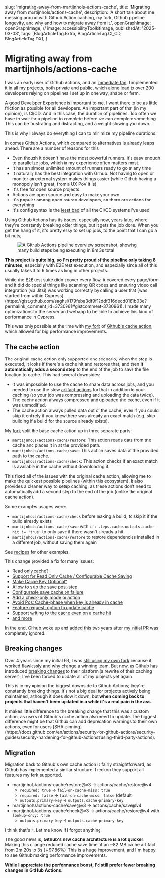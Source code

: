 
  slug: 'migrating-away-from-martijnhols-actions-cache',
  title: 'Migrating away from martijnhols/actions-cache',
  description:
    'A short tale about me messing around with Github Action caching, my fork, Github pipeline longevity, and why and how to migrate away from it.',
  openGraphImage: openGraphImage,
  // image: accessibilityToolkitImage,
  publishedAt: '2025-03-03',
  tags: [BlogArticleTag.Extra, BlogArticleTag.CI_CD, BlogArticleTag.DX],
}

# Migrating away from martijnhols/actions-cache

I was an early user of Github Actions, and an [immediate fan](/tooltip 'It might have helped that working with TravisCI was frustrating, and at the time its future was unclear as they had just been acquired by a party which seemed to want to go in a different direction.'). I implemented it in all my projects, both private and [public](https://github.com/WoWAnalyzer/WoWAnalyzer/blob/e436c5c78f6461e4bc12e4649e88a8c99d189c6e/.github/workflows/build.yml#L20), which alone lead to over 200 developers relying on pipelines I set up in one way, shape or form.

A good Developer Experience is important to me. I want there to be as little friction as possible for all developers. An important part of that (in my opinion), is CI/CD. And in this case, the duration of pipelines. Too often we have to wait for a pipeline to complete before we can complete something. This can be frustrating and distracting, and a weight slowing you down.

This is why I always do everything I can to minimize my pipeline durations.

In comes Github Actions, which compared to alternatives is already leaps ahead. There are a number of reasons for this:

- Even though it doesn't have the most powerful runners, it's easy enough to parallelize jobs, which in my experience often matters most.
- It has an almost unlimited amount of runners ready to go at any time
- It naturally has the best integration with Github. Not having to open or monitor an external system makes things easier (while Github having a monopoly isn't great, from a UX PoV it is)
- It's free for open source projects
- Actions are open source and easy to make your own
- It's popular among open source developers, so there are actions for everything
- It's config syntax is the [least bad](/tooltip "I'm still waiting for a CI that uses TypeScript for configuration, with type safety, being able to use references instead of copy-pasting, and loops. Declarative config sounds great in theory for its simplicity, but when it keeps growing (and you keep running into copy-paste issues), it quickly starts to suck.") of all the CI/CD systems I've used

Using Github Actions has its issues, especially now, years later, where they're constantly breaking older things, but it gets the job done. When you get the hang of it, it's pretty easy to set up jobs, to the point that I can go a bit nuts;

<Figure caption="I went a bit nuts">
  <Image
    src={githubActionsPipelineImage}
    alt="A Github Actions pipeline overview screenshot, showing many build steps being executing in 8m 3s total"
  />
</Figure>

**This project is quite big, so I'm pretty proud of the pipeline only taking 8 minutes**, especially with E2E test execution, and especially since all of this usually takes 3 to 6 times as long in other projects.

<Aside>
  While the E2E test suite didn't cover every flow, it covered every page/form
  and it did do special things like scanning QR codes and ensuring video call
  integration (via Jitsi) was working correctly by calling a user that [was
  started from within
  Cypress](https://gist.github.com/saghul/179feba3df9f12ddf316decd0181b03e?permalink_comment_id=3730961#gistcomment-3730961).
  I made many optimizations to the server and webapp to be able to achieve this
  kind of performance in Cypress.
</Aside>

This was only possible at the time with [my fork](https://github.com/MartijnHols/actions-cache) of [Github's cache action](https://github.com/actions/cache), which allowed for big performance improvements.

## The cache action

The original cache action only supported one scenario; when the step is executed, it looks if there's a cache hit and restores that, and then <b>it automatically adds a second step</b> to the end of the job to save the file location to cache. This had several downsides:

- It was impossible to use the cache to share data across jobs, and you needed to use the slow [artifact actions](https://docs.github.com/en/actions/writing-workflows/choosing-what-your-workflow-does/storing-and-sharing-data-from-a-workflow#passing-data-between-jobs-in-a-workflow) for that in addition to your caching (so your job was compressing and uploading the data twice).
- The cache action always compressed and uploaded the cache, even if it was unmodified.
- The cache action always pulled data out of the cache, even if you could skip it entirely if you knew there was already an exact match (e.g. skip building if a build for the source already exists).

My [fork](https://github.com/MartijnHols/actions-cache#readme) split the base cache action up in three separate parts:

- `martijnhols/actions-cache/restore`: This action reads data from the cache and places it in at the provided path.
- `martijnhols/actions-cache/save`: This action saves data at the provided path to the cache.
- `martijnhols/actions-cache/check`: This action checks if an exact match is available in the cache without downloading it.

This fixed all of the issues with the original cache action, allowing me to make the quickest possible pipelines (within this ecosystem). It also provides a cleaner way to setup caching, as these actions don't need to automatically add a second step to the end of the job (unlike the original cache action).

Some examples usages were:

- `martijnhols/actions-cache/check` before making a build, to skip it if the build already exists
- `martijnhols/actions-cache/save` with `if: steps.cache.outputs.cache-hit != 'true'` to only save if there wasn't already a hit
- `martijnhols/actions-cache/restore` to restore dependencies installed in a different job, without saving them again

See [recipes](https://github.com/MartijnHols/actions-cache?tab=readme-ov-file#recipes) for other examples.

This change provided a fix for many issues:

- [Read only cache?](https://github.com/actions/cache/issues/350)
- [Support for Read Only Cache / Configurable Cache Saving](https://github.com/actions/cache/issues/334)
- [Make Cache Key Optional?](https://github.com/actions/cache/issues/210)
- [Allow to skip the save post-step](https://github.com/actions/cache/pull/489)
- [Configurable save cache on failure](https://github.com/actions/cache/issues/92)
- [Add a check-only mode or action](https://github.com/actions/cache/issues/321)
- [Avoid Post Cache-phase when key is already in cache](https://github.com/ScribeMD/docker-cache/issues/135)
- [Feature request: option to update cache](https://github.com/actions/cache/issues/342)
- [Support writing to the cache even on a cache hit](https://github.com/actions/cache/issues/171)
- [and more](https://github.com/actions/cache/issues?q=label%3A%22area%3Agranular-control%22%20)

In the end, Github woke up and [added this](https://github.com/actions/cache/pull/1035) two years after [my initial PR](https://github.com/actions/cache/pull/474) was completely ignored.

## Breaking changes

Over 4 years since my initial PR, I was [still using my own fork](https://github.com/MartijnHols/martijnhols.nl/blob/e2f0a8642565f0dff3a49d79045bb65fbcb80b21/.github/workflows/build.yml#L19) because it worked flawlessly and why change a winning team. But now, as Github has introduced [breaking changes](https://github.com/actions/cache/blob/d4323d4df104b026a6aa633fdb11d772146be0bf/README.md#%EF%B8%8F-important-changes) to their platform (a rewrite of their caching server), I've been forced to update all of my projects yet again.

This is in my opinion the biggest downside to Github Actions; they're constantly breaking things. It's not a big deal for projects actively being maintained, although it does slow it down, but <b>when coming back to projects that haven't been updated in a while it's a real pain in the ass</b>.

<Aside>
  It makes little difference to the breaking change that this was a custom
  action, as users of Github's cache action also need to update. The biggest
  difference might be that Github can add deprecation warnings to their own
  actions, even for users
  [SHA-pinning](https://docs.github.com/en/actions/security-for-github-actions/security-guides/security-hardening-for-github-actions#using-third-party-actions).
</Aside>

## Migration

Migration back to Github's own cache action is fairly straightforward, as Github has implemented a similar structure. I reckon they support all features my fork supported.

- martijnhols/actions-cache/restore@v3 -> actions/cache/restore@v4
  - `required: true` -> `fail-on-cache-miss: true`
  - `required: false` -> `fail-on-cache-miss: false` (default)
  - `outputs.primary-key` -> `outputs.cache-primary-key`
- martijnhols/actions-cache/save@v3 -> actions/cache/save@v4
- martijnhols/actions-cache/check@v3 -> actions/cache/restore@v4 with `lookup-only: true`
  - `outputs.primary-key` -> `outputs.cache-primary-key`

I think that's it. Let me know if I forgot anything.

The good news is, <b>Github's new cache architecture is a lot quicker</b>. Making this change reduced cache save time of an ~82 MB cache artifact from 2m 20s to 3s (↓97.86%)! This is a huge improvement, and I'm happy to see Github making performance improvements.

**While I appreciate the performance boost, I'd still prefer fewer breaking changes in GitHub Actions.**
